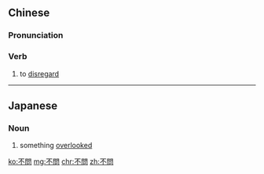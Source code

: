 {{also|不问}}
==Chinese==
{{zh-forms|s=不问}}

===Pronunciation===
{{zh-pron
|m=不wèn
|c=bat1 man6
|cat=v
}}

===Verb===
{{zh-verb}}

# {{lb|zh|literary}} to [[disregard]]

----

==Japanese==
{{ja-kanjitab|ふ|もん|yomi=on}}

===Noun===
{{ja-noun|ふもん}}

# something [[overlooked]]

[[ko:不問]]
[[mg:不問]]
[[chr:不問]]
[[zh:不問]]